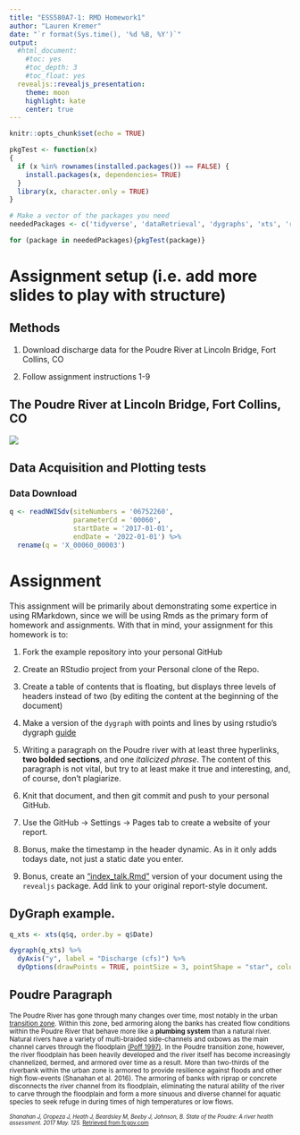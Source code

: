 ```yaml
---
title: "ESS580A7-1: RMD Homework1"
author: "Lauren Kremer"
date: "`r format(Sys.time(), '%d %B, %Y')`"
output:
  #html_document:
    #toc: yes
    #toc_depth: 3
    #toc_float: yes
  revealjs::revealjs_presentation:
    theme: moon
    highlight: kate
    center: true
---
```


```r
knitr::opts_chunk$set(echo = TRUE)

pkgTest <- function(x)
{
  if (x %in% rownames(installed.packages()) == FALSE) {
    install.packages(x, dependencies= TRUE)
  }
  library(x, character.only = TRUE)
}

# Make a vector of the packages you need
neededPackages <- c('tidyverse', 'dataRetrieval', 'dygraphs', 'xts', 'revealjs') 

for (package in neededPackages){pkgTest(package)}

```

# Assignment setup (i.e. add more slides to play with structure)
## Methods
1. Download discharge data for the Poudre River at Lincoln Bridge, Fort Collins, CO

2. Follow assignment instructions 1-9

## The Poudre River at Lincoln Bridge, Fort Collins, CO

![](https://waterdata.usgs.gov/nwisweb/local/state/co/text/pics/06752260big.jpg)


## Data Acquisition and Plotting tests

### Data Download


```r

q <- readNWISdv(siteNumbers = '06752260',
                parameterCd = '00060',
                startDate = '2017-01-01',
                endDate = '2022-01-01') %>%
  rename(q = 'X_00060_00003') 
```


# Assignment


This assignment will be primarily about demonstrating some expertice in using
RMarkdown, since we will be using Rmds as the primary form of homework and 
assignments. With that in mind, your assignment for this homework is to:


1) Fork the example repository into your personal GitHub

2) Create an RStudio project from your Personal clone of the Repo. 

3) Create a table of contents that is floating, but displays three levels of
headers instead of two (by editing the content at the beginning of the document)

4) Make a version of the `dygraph` with points and lines by using rstudio's
dygraph [guide](https://rstudio.github.io/dygraphs/)

5) Writing a paragraph on the Poudre river with at least three hyperlinks,
**two bolded sections**, and one *italicized phrase*. The content of this paragraph
is not vital, but try to at least make it true and interesting, and, of course,
don't plagiarize. 

6) Knit that document, and then git commit and push to your personal GitHub.

7) Use the GitHub -> Settings -> Pages tab to create a website of your report.

8) Bonus, make the timestamp in the header dynamic. As in it only adds
todays date, not just a static date you enter. 

9) Bonus, create an ["index_talk.Rmd"](https://rpubs.com/lekokremer/ESS580A7_1_RMD_Homework1) version of your document using the
`revealjs` package. Add link to your original report-style document. 

## DyGraph example. 
```r
q_xts <- xts(q$q, order.by = q$Date)

dygraph(q_xts) %>%
  dyAxis("y", label = "Discharge (cfs)") %>%
  dyOptions(drawPoints = TRUE, pointSize = 3, pointShape = "star", colors = 'green') 
```

## Poudre Paragraph

<small>The Poudre River has gone through many changes over time, most notably in the urban [transition zone](https://watercenter.colostate.edu/wp-content/uploads/sites/33/2019/05/Fish-in-the-Poudres-Thermal-and-Habitat-Transition-Zone-by-Boyd-Wright.pdf). Within this zone, bed armoring along the banks has created flow conditions within the Poudre River that behave more like a **plumbing system** than a natural river. Natural rivers have a variety of multi-braided side-channels and oxbows as the main channel carves through the floodplain [(Poff 1997)](https://www.jstor.org/stable/1313099). In the Poudre transition zone, however, the river floodplain has been heavily developed and the river itself has become increasingly channelized, bermed, and armored over time as a result. More than two-thirds of the riverbank within the urban zone is armored to provide resilience against floods and other high flow-events (Shanahan et al. 2016). The armoring of banks with riprap or concrete disconnects the river channel from its floodplain, eliminating the natural ability of the river to carve through the floodplain and form a more sinuous and diverse channel for aquatic species to seek refuge in during times of high temperatures or low flows.<small>


 _Shanahan J, Oropeza J, Heath J, Beardsley M, Beeby J, Johnson, B. State of the Poudre: A river health assessment. 2017 May. 125._ [Retrieved from fcgov.com](https://www.fcgov.com/poudrereportcard/pdf/sopr2016.pdf) 




